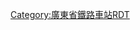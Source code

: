 <noinclude>{{BS-map
| title = 深圳西站站线布置图
| map = </noinclude>
\\\\CONTg\~~ ~~ ~~ ~~[[平南铁路]][[平湖站]]方向
\\\ENDEa\STR\
\\\STR\STR\
\\\STR\STR\
\\\ABZg2\STR!~STRc3\
\\\STR!~STRc1\ABZg+4\
\\\STR!~STRc2\ABZg3\
\\STRc2\ABZ3+1g!~STRc2\ABZg3!~STRc4\
\STRc2\STR3+1\STR+1!~STRc4\STR!~STRc4\
STRc2\ABZ1+3f\STRc2!~STRc4\ABZg3\STR\
STR+1\STR!~STRc4\STR+1\STR!~STRc4\ABZg2\STRc3
STR\STR\STR\STR\STR!~STRc1\STR+4
STR+BSl\STR+BSr\STR\STR\STR\STR+BSl!~num1l~~ ~~ ~~1道 1站台
STR+BSl\STR+BSr\STR\STR\STR\STR+BSl
STR+BSl\STR+BSr\STR\STR\STR\STR+BSl
STR+BSl\STR+BSr\STR\STR\STR\STR+BSl
STR+BSl\STR+BSr\STR\STR\STR\STR+BSl
STR+BSl\STR+BSr!~num2r\STR\STR\STR\STR+BSl~~ ~~ ~~5道 2站台 
STR+BSl!~num2l\STR+BSr\STR\STR\STR\STR+BSl~~ ~~ ~~6道 2站台
STR2\STR!~STRc3\STR2\STR!~STRc3\STR!~STRc2\STR3
STRc1\ABZ2+4g\STRc1!~STRc3\ABZg+4\ABZg+1\STRc4
\STRc1\STR+4\ABZg2\ABZg3\
\\STR2\ABZg+1!~STRc3\ABZg+4\
\\STRc1\ABZg+4\STR\
\\\ABZg2\STR!~STRc3\
\\STRc2\STR3!~STRc1\ABZg+4\
\\STR+1\STRc4\STR\
\\ABZg2\STRc3\STR\
\STRc2\ABZg3!~STRc1\STR+4\STR\
\STR+1\STR!~STRc4\STR\STR\
\STR\STR!~STRc2\STR3\STR\
\STR2\ABZg+1!~STRc3\STRc4\STR\
\STRc1\ABZg+4\\STR\
\\ENDEe\\ENDExe\~~ ~~ ~~ ~~[[平南铁路]]现时终点
\\\\exCONTf\~~ ~~ ~~ ~~<s>[[妈湾站]]</s>方向
<noinclude>}}

{{Rdt intro|[[深圳西站]]}}

[[Category:廣東省鐵路車站RDT]]

</noinclude>